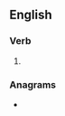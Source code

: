 ==English==

===Verb===
{{head|en|verb form}}

# {{en-simple past of|outgo}}

===Anagrams===
* {{l|en|went out}}